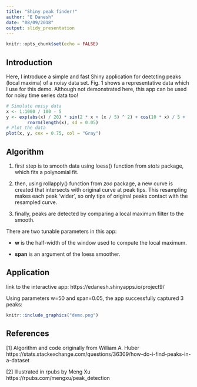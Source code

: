 ```yaml
---
title: "Shiny peak finder!"
author: "E Danesh"
date: "08/09/2018"
output: slidy_presentation
---
```


```r
knitr::opts_chunk$set(echo = FALSE)
```

## Introduction

Here, I introduce a simple and fast Shiny application for deetcting peaks (local maxima) of a noisy data set. Fig. 1 shows a representative data which I use for this demo. Although not demonstrated here, this app can be used for noisy time series data too!

```r
# Simulate noisy data
x <- 1:1000 / 100 - 5
y <- exp(abs(x) / 20) * sin(2 * x + (x / 5) ^ 2) + cos(10 * x) / 5 + 
        rnorm(length(x), sd = 0.05)
# Plot the data                                                                          
plot(x, y, cex = 0.75, col = "Gray")
```

## Algorithm

1. first step is to smooth data using loess() function from *stats* package, which fits a polynomial fit.

2. then, using rollapply() function from *zoo* package, a new curve is created that intersects with original curve at peak tips. This resampling makes each peak ‘wider’, so only tips of original peaks contact with the resampled curve.

3. finally, peaks are detected by comparing a local maximum filter to the smooth.

There are two tunable parameters in this app: 

- **w** is the half-width of the window used to compute the local maximum.

- **span** is an argument of the loess smoother.

## Application

link to the interactive app:
https://edanesh.shinyapps.io/project9/


Using parameters w=50 and span=0.05, the app successfully captured 3 peaks:
```r
knitr::include_graphics("demo.png")
```

## References

[1] Algorithm and code originally from William A. Huber
https://stats.stackexchange.com/questions/36309/how-do-i-find-peaks-in-a-dataset

[2] Illustrated in rpubs by Meng Xu
https://rpubs.com/mengxu/peak_detection

